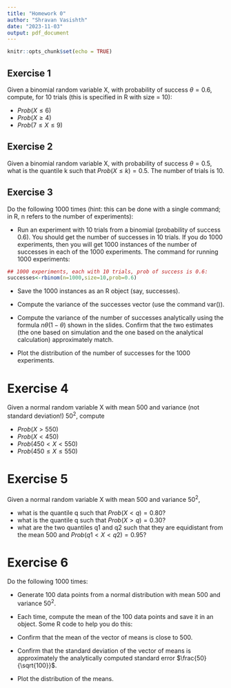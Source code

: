 ```yaml
---
title: "Homework 0"
author: "Shravan Vasishth"
date: "2023-11-03"
output: pdf_document
---
```


```r
knitr::opts_chunk$set(echo = TRUE)
```

## Exercise 1

Given a binomial random variable X, with probability of success $\theta = 0.6$, compute, for 10 trials (this is specified in R with size = 10):

- $Prob(X\leq 6)$
- $Prob(X\geq 4)$
- $Prob(7 \leq  X \leq 9)$


## Exercise 2

Given a binomial random variable X, with probability of success $\theta = 0.5$, what is the quantile k such that $Prob(X\leq k) = 0.5$. The number of trials is 10.


## Exercise 3

Do the following 1000 times (hint: this can be done with a single command; in R, n refers to the number of experiments): 

- Run an experiment with 10 trials from a binomial (probability of success 0.6). You should get the number of successes in 10 trials. If you do 1000 experiments, then you will get 1000 instances of the number of successes in each of the 1000 experiments. The command for running 1000 experiments:

```r
## 1000 experiments, each with 10 trials, prob of success is 0.6:
successes<-rbinom(n=1000,size=10,prob=0.6)
```

- Save the 1000 instances as an R object (say, successes).
- Compute the variance of the successes vector (use the command var()).


- Compute the variance of the number of successes analytically using the formula $n \theta (1-\theta)$ shown in the slides. Confirm that the two estimates (the one based on simulation and the one based on the analytical calculation) approximately match.


- Plot the distribution of the number of successes for the 1000 experiments.


# Exercise 4

Given a normal random variable X with mean 500 and variance (not standard deviation!) $50^2$, compute

- $Prob(X>550)$
- $Prob(X<450)$
- $Prob(450<X<550)$
- $Prob(450\leq X\leq 550)$


# Exercise 5

Given a normal random variable X with mean 500 and variance $50^2$, 

- what is the quantile q such that $Prob(X<q) = 0.80$?
- what is the quantile q such that $Prob(X>q) = 0.30$?
- what are the two quantiles q1 and q2 such that they are equidistant from the mean 500 and $Prob(q1<X<q2)=0.95$?


# Exercise 6

Do the following 1000 times:

- Generate 100 data points from a normal distribution with mean 500 and variance
$50^2$.
- Each time, compute the mean of the 100 data points and save it in an object. Some R code to help you do this:


- Confirm that the mean of the vector of means is close to 500.


- Confirm that the standard deviation of the vector of means is approximately the analytically computed standard error $\frac{50}{\sqrt{100}}$. 



- Plot the distribution of the means.

